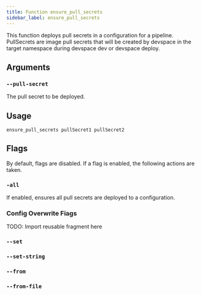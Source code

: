 ```yaml
---
title: Function ensure_pull_secrets
sidebar_label: ensure_pull_secrets
---
```


This function deploys pull secrets in a configuration for a pipeline. PullSecrets are image pull secrets that will be created by devspace in the target namespace during devspace dev or devspace deploy.

## Arguments

### `--pull-secret`

The pull secret to be deployed.

## Usage

```
ensure_pull_secrets pullSecret1 pullSecret2
```

## Flags

By default, flags are disabled. If a flag is enabled, the following actions are taken.

### `-all`

If enabled, ensures all pull secrets are deployed to a configuration.

### Config Overwrite Fiags

TODO: Import reusable fragment here

### `--set`

### `--set-string`

### `--from`

### `--from-file`

